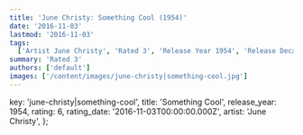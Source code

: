 ```yaml
---
title: 'June Christy: Something Cool (1954)'
date: '2016-11-03'
lastmod: '2016-11-03'
tags:
  ['Artist June Christy', 'Rated 3', 'Release Year 1954', 'Release Decade 1950']
summary: 'Rated 3'
authors: ['default']
images: ['/content/images/june-christy|something-cool.jpg']
---
```


  key: 'june-christy|something-cool',
  title: 'Something Cool',
  release_year: 1954,
  rating: 6,
  rating_date: '2016-11-03T00:00:00.000Z',
  artist: 'June Christy',
};

<MusicRating data={data} />
